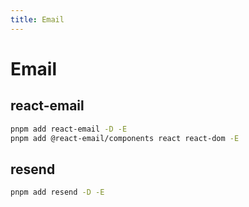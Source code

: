 ```yaml
---
title: Email
---
```


# Email

## react-email

```bash
pnpm add react-email -D -E
pnpm add @react-email/components react react-dom -E
```

## resend

```bash
pnpm add resend -D -E
```